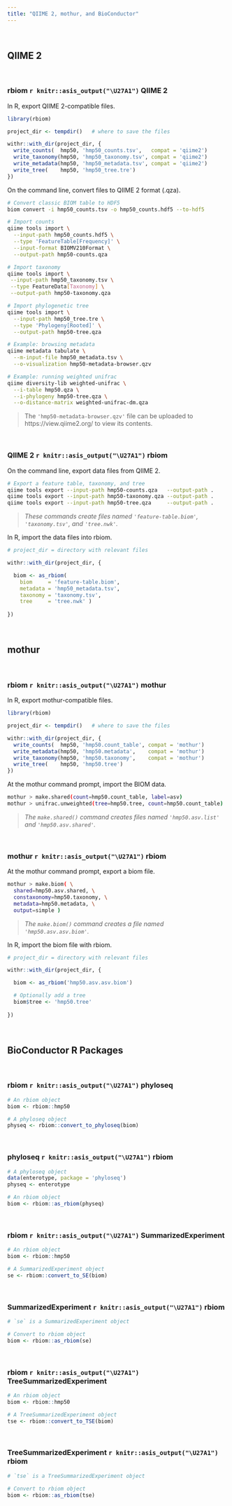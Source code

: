 ```yaml
---
title: "QIIME 2, mothur, and BioConductor"
---
```



<br>

## QIIME 2

<br>

### rbiom `r knitr::asis_output("\U27A1")` QIIME 2

In R, export QIIME 2-compatible files.

```r
library(rbiom)

project_dir <- tempdir()   # where to save the files

withr::with_dir(project_dir, {
  write_counts(  hmp50, 'hmp50_counts.tsv',   compat = 'qiime2')
  write_taxonomy(hmp50, 'hmp50_taxonomy.tsv', compat = 'qiime2')
  write_metadata(hmp50, 'hmp50_metadata.tsv', compat = 'qiime2')
  write_tree(    hmp50, 'hmp50_tree.tre')
})

```

On the command line, convert files to QIIME 2 format (.qza).

```bash
# Convert classic BIOM table to HDF5
biom convert -i hmp50_counts.tsv -o hmp50_counts.hdf5 --to-hdf5

# Import counts
qiime tools import \
  --input-path hmp50_counts.hdf5 \
  --type 'FeatureTable[Frequency]' \
  --input-format BIOMV210Format \
  --output-path hmp50-counts.qza

# Import taxonomy
qiime tools import \
 --input-path hmp50_taxonomy.tsv \
 --type FeatureData[Taxonomy] \
 --output-path hmp50-taxonomy.qza

# Import phylogenetic tree
qiime tools import \
  --input-path hmp50_tree.tre \
  --type 'Phylogeny[Rooted]' \
  --output-path hmp50-tree.qza

# Example: browsing metadata
qiime metadata tabulate \
  --m-input-file hmp50_metadata.tsv \
  --o-visualization hmp50-metadata-browser.qzv

# Example: running weighted unifrac
qiime diversity-lib weighted-unifrac \
  --i-table hmp50.qza \
  --i-phylogeny hmp50-tree.qza \
  --o-distance-matrix weighted-unifrac-dm.qza
```

> The `'hmp50-metadata-browser.qzv'` file can be uploaded to https://view.qiime2.org/ to view its contents.


<br>

### QIIME 2 `r knitr::asis_output("\U27A1")` rbiom

On the command line, export data files from QIIME 2.

```bash
# Export a feature table, taxonomy, and tree
qiime tools export --input-path hmp50-counts.qza   --output-path .
qiime tools export --input-path hmp50-taxonomy.qza --output-path .
qiime tools export --input-path hmp50-tree.qza     --output-path .
```

> *These commands create files named `'feature-table.biom'`, 
`'taxonomy.tsv'`, and `'tree.nwk'`.*

In R, import the data files into rbiom.

```r
# project_dir = directory with relevant files

withr::with_dir(project_dir, {

  biom <- as_rbiom(
    biom     = 'feature-table.biom', 
    metadata = 'hmp50_metadata.tsv', 
    taxonomy = 'taxonomy.tsv', 
    tree     = 'tree.nwk' )
  
})
```



<br>

## mothur

<br>

### rbiom `r knitr::asis_output("\U27A1")` mothur

In R, export mothur-compatible files.

```r
library(rbiom)

project_dir <- tempdir()   # where to save the files

withr::with_dir(project_dir, {
  write_counts(  hmp50, 'hmp50.count_table', compat = 'mothur')
  write_metadata(hmp50, 'hmp50.metadata',    compat = 'mothur')
  write_taxonomy(hmp50, 'hmp50.taxonomy',    compat = 'mothur')
  write_tree(    hmp50, 'hmp50.tree')
})
```

At the mothur command prompt, import the BIOM data.

```bash
mothur > make.shared(count=hmp50.count_table, label=asv)
mothur > unifrac.unweighted(tree=hmp50.tree, count=hmp50.count_table)
```

> *The `make.shared()` command creates files named `'hmp50.asv.list'` and `'hmp50.asv.shared'`.*



<br>

### mothur `r knitr::asis_output("\U27A1")` rbiom

At the mothur command prompt, export a biom file.

```bash
mothur > make.biom( \
  shared=hmp50.asv.shared, \
  constaxonomy=hmp50.taxonomy, \
  metadata=hmp50.metadata, \
  output=simple )
```

> *The `make.biom()` command creates a file named `'hmp50.asv.asv.biom'`.*

In R, import the biom file with rbiom.

```r
# project_dir = directory with relevant files

withr::with_dir(project_dir, {

  biom <- as_rbiom('hmp50.asv.asv.biom')

  # Optionally add a tree
  biom$tree <- 'hmp50.tree'
  
})
```



<br>

## BioConductor R Packages

<br>

### rbiom `r knitr::asis_output("\U27A1")` phyloseq

```r
# An rbiom object
biom <- rbiom::hmp50

# A phyloseq object
physeq <- rbiom::convert_to_phyloseq(biom)
```

<br>

### phyloseq `r knitr::asis_output("\U27A1")` rbiom

```r
# A phyloseq object
data(enterotype, package = 'phyloseq')
physeq <- enterotype

# An rbiom object
biom <- rbiom::as_rbiom(physeq)
```



<br>

### rbiom `r knitr::asis_output("\U27A1")` SummarizedExperiment

```r
# An rbiom object
biom <- rbiom::hmp50

# A SummarizedExperiment object
se <- rbiom::convert_to_SE(biom)
```

<br>

### SummarizedExperiment `r knitr::asis_output("\U27A1")` rbiom

```r
# `se` is a SummarizedExperiment object

# Convert to rbiom object
biom <- rbiom::as_rbiom(se)
```


<br>

### rbiom `r knitr::asis_output("\U27A1")` TreeSummarizedExperiment

```r
# An rbiom object
biom <- rbiom::hmp50

# A TreeSummarizedExperiment object
tse <- rbiom::convert_to_TSE(biom)
```

<br>

### TreeSummarizedExperiment `r knitr::asis_output("\U27A1")` rbiom

```r
# `tse` is a TreeSummarizedExperiment object

# Convert to rbiom object
biom <- rbiom::as_rbiom(tse)
```
